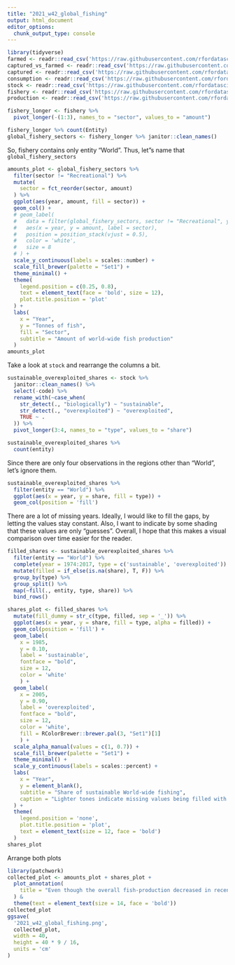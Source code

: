 ---
title: "2021_w42_global_fishing"
output: html_document
editor_options: 
  chunk_output_type: console
---
```{r}
library(tidyverse)
farmed <- readr::read_csv('https://raw.githubusercontent.com/rfordatascience/tidytuesday/master/data/2021/2021-10-12/aquaculture-farmed-fish-production.csv')
captured_vs_farmed <- readr::read_csv('https://raw.githubusercontent.com/rfordatascience/tidytuesday/master/data/2021/2021-10-12/capture-fisheries-vs-aquaculture.csv')
captured <- readr::read_csv('https://raw.githubusercontent.com/rfordatascience/tidytuesday/master/data/2021/2021-10-12/capture-fishery-production.csv')
consumption <- readr::read_csv('https://raw.githubusercontent.com/rfordatascience/tidytuesday/master/data/2021/2021-10-12/fish-and-seafood-consumption-per-capita.csv')
stock <- readr::read_csv('https://raw.githubusercontent.com/rfordatascience/tidytuesday/master/data/2021/2021-10-12/fish-stocks-within-sustainable-levels.csv')
fishery <- readr::read_csv('https://raw.githubusercontent.com/rfordatascience/tidytuesday/master/data/2021/2021-10-12/global-fishery-catch-by-sector.csv')
production <- readr::read_csv('https://raw.githubusercontent.com/rfordatascience/tidytuesday/master/data/2021/2021-10-12/seafood-and-fish-production-thousand-tonnes.csv')

```


```{r}
fishery_longer <- fishery %>% 
  pivot_longer(-(1:3), names_to = "sector", values_to = "amount")
```

```{r}
fishery_longer %>% count(Entity)
global_fishery_sectors <- fishery_longer %>% janitor::clean_names()
```

So, fishery contains only entity "World".
Thus, let"s name that `global_fishery_sectors`

```{r}
amounts_plot <- global_fishery_sectors %>% 
  filter(sector != "Recreational") %>% 
  mutate(
    sector = fct_reorder(sector, amount)
  ) %>% 
  ggplot(aes(year, amount, fill = sector)) +
  geom_col() +
  # geom_label(
  #   data = filter(global_fishery_sectors, sector != "Recreational", year == 2010),
  #   aes(x = year, y = amount, label = sector),
  #   position = position_stack(vjust = 0.5),
  #   color = 'white',
  #   size = 8
  # ) +
  scale_y_continuous(labels = scales::number) +
  scale_fill_brewer(palette = "Set1") +
  theme_minimal() +
  theme(
    legend.position = c(0.25, 0.8),
    text = element_text(face = 'bold', size = 12),
    plot.title.position = 'plot'
  ) +
  labs(
    x = "Year",
    y = "Tonnes of fish",
    fill = "Sector",
    subtitle = "Amount of world-wide fish production"
  )
amounts_plot
```


Take a look at `stock` and rearrange the columns a bit.

```{r}
sustainable_overexploited_shares <- stock %>%
  janitor::clean_names() %>% 
  select(-code) %>% 
  rename_with(~case_when(
    str_detect(., "biologically") ~ "sustainable",
    str_detect(., "overexploited") ~ "overexploited",
    TRUE ~ .
  )) %>% 
  pivot_longer(3:4, names_to = "type", values_to = "share")
```


```{r}
sustainable_overexploited_shares %>% 
  count(entity)
```


Since there are only four observations in the regions other than "World", let's ignore them.

```{r}
sustainable_overexploited_shares %>% 
  filter(entity == "World") %>% 
  ggplot(aes(x = year, y = share, fill = type)) +
  geom_col(position = 'fill')
```

There are a lot of missing years. 
Ideally, I would like to fill the gaps, by letting the values stay constant.
Also, I want to indicate by some shading that these values are only "guesses".
Overall, I hope that this makes a visual comparison over time easier for the reader.

```{r}
filled_shares <- sustainable_overexploited_shares %>% 
  filter(entity == "World") %>% 
  complete(year = 1974:2017, type = c('sustainable', 'overexploited')) %>% 
  mutate(filled = if_else(is.na(share), T, F)) %>% 
  group_by(type) %>% 
  group_split() %>% 
  map(~fill(., entity, type, share)) %>% 
  bind_rows()

shares_plot <- filled_shares %>% 
  mutate(fill_dummy = str_c(type, filled, sep = '_')) %>% 
  ggplot(aes(x = year, y = share, fill = type, alpha = filled)) +
  geom_col(position = 'fill') +
  geom_label(
    x = 1985, 
    y = 0.10, 
    label = 'sustainable',
    fontface = "bold",
    size = 12,
    color = 'white'
    ) +
  geom_label(
    x = 2005, 
    y = 0.90, 
    label = 'overexploited',
    fontface = "bold",
    size = 12,
    color = 'white',
    fill = RColorBrewer::brewer.pal(3, "Set1")[1]
    ) +
  scale_alpha_manual(values = c(1, 0.7)) +
  scale_fill_brewer(palette = "Set1") +
  theme_minimal() +
  scale_y_continuous(labels = scales::percent) +
  labs(
    x = "Year", 
    y = element_blank(), 
    subtitle = "Share of sustainable World-wide fishing",
    caption = "Lighter tones indicate missing values being filled with last available data"
  ) +
  theme(
    legend.position = 'none',
    plot.title.position = 'plot',
    text = element_text(size = 12, face = 'bold')
  )
shares_plot
```

Arrange both plots

```{r}
library(patchwork)
collected_plot <- amounts_plot + shares_plot +
  plot_annotation(
    title = "Even though the overall fish-production decreased in recent years, the share of overexploited fish stock increased"
  ) &
  theme(text = element_text(size = 14, face = 'bold'))
collected_plot
ggsave(
  '2021_w42_global_fishing.png',
  collected_plot,
  width = 40,
  height = 40 * 9 / 16, 
  units = 'cm'
)
```


